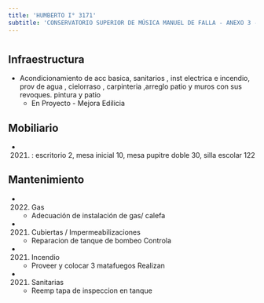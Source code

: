 ```yaml
---
title: 'HUMBERTO I° 3171'
subtitle: 'CONSERVATORIO SUPERIOR DE MÚSICA MANUEL DE FALLA - ANEXO 3 - JIN B (EPCJC 11/06°) MAESTRO F.REYES [S] - EPC N° 11 JOSE FEDERICO MORENO'
---
```


#
## Infraestructura

* Acondicionamiento  de acc basica, sanitarios , inst electrica e incendio, prov de agua , cielorraso   , carpinteria ,arreglo patio y  muros con sus revoques. pintura  y patio 
    + En Proyecto - Mejora Edilicia 


## Mobiliario

*  (2021) : escritorio 2, mesa inicial 10, mesa pupitre doble 30, silla escolar 122 





## Mantenimiento

*  (2022) Gas 
    + Adecuación de instalación de gas/ calefa

*  (2021) Cubiertas / Impermeabilizaciones 
    + Reparacion de tanque de bombeo  Controla

*  (2021) Incendio 
    + Proveer y colocar 3 matafuegos  Realizan

*  (2021) Sanitarias 
    + Reemp tapa de inspeccion en tanque







